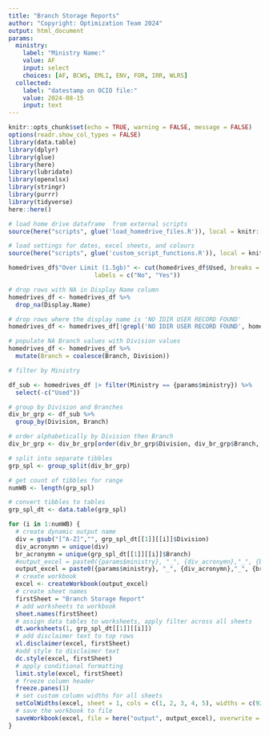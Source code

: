 ```yaml
---
title: "Branch Storage Reports"
author: "Copyright: Optimization Team 2024"
output: html_document
params:
  ministry:
    label: "Ministry Name:"
    value: AF
    input: select
    choices: [AF, BCWS, EMLI, ENV, FOR, IRR, WLRS]
  collected:
    label: "datestamp on OCIO file:"
    value: 2024-08-15
    input: text
---
```


```r
knitr::opts_chunk$set(echo = TRUE, warning = FALSE, message = FALSE)
options(readr.show_col_types = FALSE)
library(data.table)
library(dplyr)
library(glue)
library(here)
library(lubridate)
library(openxlsx)
library(stringr)
library(purrr)
library(tidyverse)
here::here()
```

```r
# load home drive dataframe  from external scripts
source(here("scripts", glue('load_homedrive_files.R')), local = knitr::knit_global())
```

```r
# load settings for dates, excel sheets, and colours
source(here("scripts", glue('custom_script_functions.R')), local = knitr::knit_global())
```

```r
homedrives_df$"Over Limit (1.5gb)" <- cut(homedrives_df$Used, breaks = c(-Inf, 1.5, Inf), 
                        labels = c("No", "Yes"))

# drop rows with NA in Display Name column
homedrives_df <- homedrives_df %>% 
  drop_na(Display.Name) 

# drop rows where the display name is 'NO IDIR USER RECORD FOUND'
homedrives_df <- homedrives_df[!grepl('NO IDIR USER RECORD FOUND', homedrives_df$Display.Name),]

# populate NA Branch values with Division values
homedrives_df <- homedrives_df %>% 
  mutate(Branch = coalesce(Branch, Division))
```

```r
# filter by Ministry

df_sub <- homedrives_df |> filter(Ministry == {params$ministry}) %>% 
  select(-c("Used"))
```


```r
 
# group by Division and Branches
div_br_grp <- df_sub %>% 
  group_by(Division, Branch) 

# order alphabetically by Division then Branch
div_br_grp <- div_br_grp[order(div_br_grp$Division, div_br_grp$Branch, div_br_grp$"Over Limit (1.5gb)"),]

# split into separate tibbles
grp_spl <- group_split(div_br_grp)

# get count of tibbles for range
numWB <- length(grp_spl)

# convert tibbles to tables
grp_spl_dt <- data.table(grp_spl)
```

```r
  
for (i in 1:numWB) {
  # create dynamic output name
  div = gsub("[^A-Z]","", grp_spl_dt[[1]][[i]]$Division)
  div_acronymn = unique(div)
  br_acronymn = unique(grp_spl_dt[[1]][[i]]$Branch)
  #output_excel = paste0({params$ministry}, "_", {div_acronymn},"_", {br_acronymn},"_DSR_", {params$collected}, ".xlsx")
  output_excel = paste0({params$ministry}, "_", {div_acronymn},"_", {br_acronymn},"_DSR_", {params$collected}, ".xlsx")
  # create workbook
  excel <- createWorkbook(output_excel)
  # create sheet names
  firstSheet = "Branch Storage Report"
  # add worksheets to workbook
  sheet.names(firstSheet)
  # assign data tables to worksheets, apply filter across all sheets
  dt.worksheets(1, grp_spl_dt[[1]][[i]])
  # add disclaimer text to top rows
  xl.disclaimer(excel, firstSheet)
  #add style to disclaimer text
  dc.style(excel, firstSheet)
  # apply conditional formatting
  limit.style(excel, firstSheet)
  # freeze column header
  freeze.panes(1)
  # set custom column widths for all sheets
  setColWidths(excel, sheet = 1, cols = c(1, 2, 3, 4, 5), widths = c(92, 50, 50, 10, 20))
  # save the workbook to file
  saveWorkbook(excel, file = here("output", output_excel), overwrite = TRUE)
}
```






